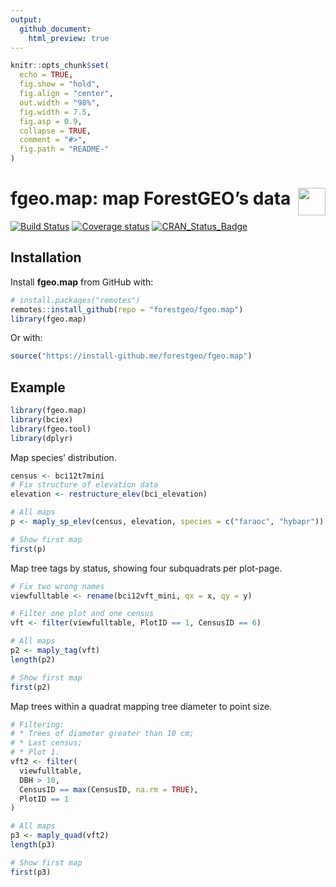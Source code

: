 ```yaml
---
output:
  github_document:
    html_preview: true
---
```


<!-- Don't edit README.md; instead, edit README.Rmd -->

```r
knitr::opts_chunk$set(
  echo = TRUE,
  fig.show = "hold",
  fig.align = "center",
  out.width = "98%",
  fig.width = 7.5, 
  fig.asp = 0.9,
  collapse = TRUE,
  comment = "#>",
  fig.path = "README-"
)
```

# fgeo.map: map ForestGEO's data <img src="https://i.imgur.com/39pvr4n.png" align="right" height=44 />

[![Build Status](https://travis-ci.org/forestgeo/fgeo.map.svg?branch=master)](https://travis-ci.org/forestgeo/fgeo.map)
[![Coverage status](https://codecov.io/gh/forestgeo/fgeo.map/branch/master/graph/badge.svg)](https://codecov.io/github/forestgeo/fgeo.map?branch=master)
[![CRAN\_Status\_Badge](http://www.r-pkg.org/badges/version/fgeo.map)](https://cran.r-project.org/package=fgeo.map)

## Installation

Install __fgeo.map__ from GitHub with:

```R
# install.packages("remotes")
remotes::install_github(repo = "forestgeo/fgeo.map")
library(fgeo.map)
```

Or with:

```R
source("https://install-github.me/forestgeo/fgeo.map")
```

## Example

```r
library(fgeo.map)
library(bciex)
library(fgeo.tool)
library(dplyr)
```

Map species' distribution.

```r
census <- bci12t7mini
# Fix structure of elevation data
elevation <- restructure_elev(bci_elevation)

# All maps
p <- maply_sp_elev(census, elevation, species = c("faraoc", "hybapr"))

# Show first map
first(p)
```

Map tree tags by status, showing four subquadrats per plot-page.

```r
# Fix two wrong names
viewfulltable <- rename(bci12vft_mini, qx = x, qy = y)

# Filter one plot and one census
vft <- filter(viewfulltable, PlotID == 1, CensusID == 6)

# All maps
p2 <- maply_tag(vft)
length(p2)

# Show first map
first(p2)
```

Map trees within a quadrat mapping tree diameter to point size.

```r
# Filtering:
# * Trees of diameter greater than 10 cm;
# * Last census;
# * Plot 1.
vft2 <- filter(
  viewfulltable,
  DBH > 10,
  CensusID == max(CensusID, na.rm = TRUE),
  PlotID == 1
)

# All maps
p3 <- maply_quad(vft2)
length(p3)

# Show first map
first(p3)
```

